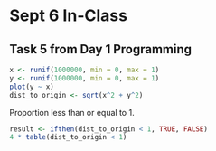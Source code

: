 # Sept 6 In-Class

## Task 5 from Day 1 Programming

```r
x <- runif(1000000, min = 0, max = 1)
y <- runif(1000000, min = 0, max = 1)
plot(y ~ x)
dist_to_origin <- sqrt(x^2 + y^2)
```

Proportion less than or equal to 1.
```r
result <- ifthen(dist_to_origin < 1, TRUE, FALSE) 
4 * table(dist_to_origin < 1)
```








